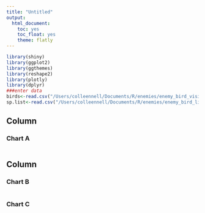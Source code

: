 ```yaml
---
title: "Untitled"
output: 
  html_document:
    toc: yes
    toc_float: yes
    theme: flatly
---
```


```r
library(shiny)
library(ggplot2)
library(ggthemes)
library(reshape2)
library(plotly)
library(dplyr)
###enter data
birds<-read.csv("/Users/colleennell/Documents/R/enemies/enemy_bird_visit.csv")
sp.list<-read.csv("/Users/colleennell/Documents/R/enemies/enemy_bird_list.csv")
```
Column {data-width=650}
-----------------------------------------------------------------------

### Chart A

```r

```

Column {data-width=350}
-----------------------------------------------------------------------

### Chart B

```r

```

### Chart C

```r

```

